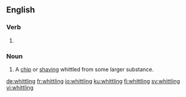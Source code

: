 ==English==

===Verb===
{{head|en|present participle}}

# {{present participle of|whittle|lang=en}}

===Noun===
{{en-noun}}

# {{context|usually|in the plural|lang=en}} A [[chip]] or [[shaving]] whittled from some larger substance.

[[de:whittling]]
[[fr:whittling]]
[[io:whittling]]
[[ku:whittling]]
[[fi:whittling]]
[[sv:whittling]]
[[vi:whittling]]